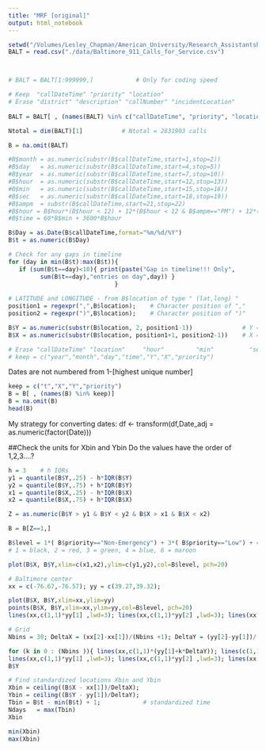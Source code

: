 ```yaml
---
title: "MRF [original]"
output: html_notebook
---
```




```r
setwd("/Volumes/Lesley_Chapman/American_University/Research_Assistantship/Code")
BALT = read.csv("./data/Baltimore_911_Calls_for_Service.csv")



# BALT = BALT[1:999999,]            # Only for coding speed

# Keep  "callDateTime" "priority" "location"       
# Erase "district" "description" "callNumber" "incidentLocation"
           
BALT = BALT[ , (names(BALT) %in% c("callDateTime", "priority", "location"))]

Ntotal = dim(BALT)[1]           # Ntotal = 2831903 calls

B = na.omit(BALT)

#B$month = as.numeric(substr(B$callDateTime,start=1,stop=2))
#B$day   = as.numeric(substr(B$callDateTime,start=4,stop=5))
#B$year  = as.numeric(substr(B$callDateTime,start=7,stop=10))
#B$hour  = as.numeric(substr(B$callDateTime,start=12,stop=13))
#B$min   = as.numeric(substr(B$callDateTime,start=15,stop=16))
#B$sec   = as.numeric(substr(B$callDateTime,start=18,stop=19))			# But sec = 0 always
#B$ampm  = substr(B$callDateTime,start=21,stop=22)
#B$hour = B$hour*(B$hour < 12) + 12*(B$hour < 12 & B$ampm=="PM") + 12*(B$hour == 12 & B$ampm=="PM")
#B$time = 60*B$min + 3600*B$hour

B$Day = as.Date(B$callDateTime,format="%m/%d/%Y")
B$t = as.numeric(B$Day)

# Check for any gaps in timeline
for (day in min(B$t):max(B$t)){ 
   if (sum(B$t==day)<10){ print(paste("Gap in timeline!!! Only",
         sum(B$t==day),"entries on day",day)) } 
                              }
 
# LATITUDE and LONGITUDE - from B$location of type " (lat,long) "
position1 = regexpr(",",B$location);    # Character position of ","
position2 = regexpr(")",B$location);    # Character position of ")"

B$Y = as.numeric(substr(B$location, 2, position1-1))              # Y = Latitude
B$X = as.numeric(substr(B$location, position1+1, position2-1))    # X = Longitude

# Erase "callDateTime" "location"     "hour"         "min"          "sec"          "ampm"     
# keep = c("year","month","day","time","Y","X","priority")

```

Dates are not numbered from 1-[highest unique number]
```r
keep = c("t","X","Y","priority")
B = B[ , (names(B) %in% keep)]
B = na.omit(B)
head(B)
```
My strategy for converting dates:
df <- transform(df,Date_adj = as.numeric(factor(Date)))


##Check the units for Xbin and Ybin
Do the values have the order of 1,2,3....?
```r
h = 3    # h IQRs
y1 = quantile(B$Y,.25) - h*IQR(B$Y)
y2 = quantile(B$Y,.75) + h*IQR(B$Y)
x1 = quantile(B$X,.25) - h*IQR(B$X)
x2 = quantile(B$X,.75) + h*IQR(B$X)

Z = as.numeric(B$Y > y1 & B$Y < y2 & B$X > x1 & B$X < x2)

B = B[Z==1,]

B$level = 1*( B$priority=="Non-Emergency") + 3*( B$priority=="Low") + 4*( B$priority=="Medium") + 2*( B$priority=="High") + 6*( B$priority=="Emergency") 
# 1 = black, 2 = red, 3 = green, 4 = blue, 6 = maroon

plot(B$X, B$Y,xlim=c(x1,x2),ylim=c(y1,y2),col=B$level, pch=20)

# Baltimore center
xx = c(-76.67,-76.57); yy = c(39.27,39.32);

plot(B$X, B$Y,xlim=xx,ylim=yy)
points(B$X, B$Y,xlim=xx,ylim=yy,col=B$level, pch=20)
lines(xx,c(1,1)*yy[1] ,lwd=3); lines(xx,c(1,1)*yy[2] ,lwd=3); lines(xx[1]*c(1,1),yy ,lwd=3); lines(xx[2]*c(1,1),yy ,lwd=3);

# Grid
Nbins = 30; DeltaX = (xx[2]-xx[1])/(Nbins +1); DeltaY = (yy[2]-yy[1])/(Nbins +1);

for (k in 0 : (Nbins )){ lines(xx,c(1,1)*(yy[1]+k*DeltaY)); lines(c(1,1)*(xx[1]+k*DeltaX),yy); }
lines(xx,c(1,1)*yy[1] ,lwd=3); lines(xx,c(1,1)*yy[2] ,lwd=3); lines(xx[1]*c(1,1),yy ,lwd=3); lines(xx[2]*c(1,1),yy ,lwd=3);
B$Y
```

```r
# Find standardized locations Xbin and Ybin 
Xbin = ceiling((B$X - xx[1])/DeltaX);
Ybin = ceiling((B$Y - yy[1])/DeltaY);
Tbin = B$t - min(B$t) + 1;            # standardized time
Ndays   = max(Tbin)
Xbin
```

```r
min(Xbin)
max(Xbin)
```